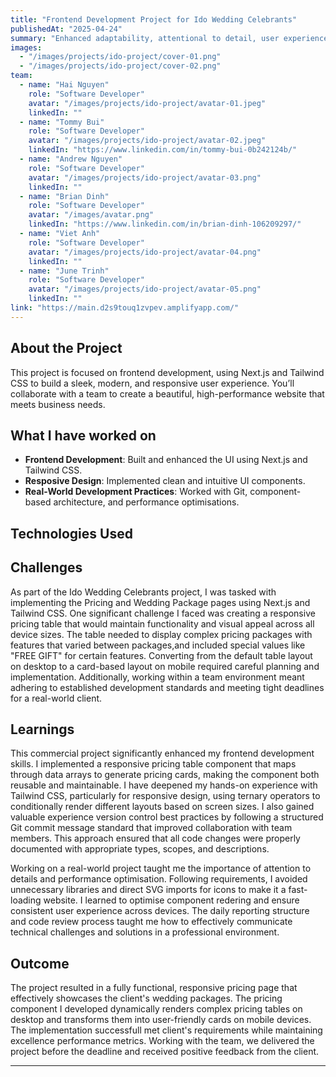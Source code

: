 ```yaml
---
title: "Frontend Development Project for Ido Wedding Celebrants"
publishedAt: "2025-04-24"
summary: "Enhanced adaptability, attentional to detail, user experience, and performance optimisation."
images:
  - "/images/projects/ido-project/cover-01.png"
  - "/images/projects/ido-project/cover-02.png"
team:
  - name: "Hai Nguyen"
    role: "Software Developer"
    avatar: "/images/projects/ido-project/avatar-01.jpeg"
    linkedIn: ""
  - name: "Tommy Bui"
    role: "Software Developer"
    avatar: "/images/projects/ido-project/avatar-02.jpeg"
    linkedIn: "https://www.linkedin.com/in/tommy-bui-0b242124b/"
  - name: "Andrew Nguyen"
    role: "Software Developer"
    avatar: "/images/projects/ido-project/avatar-03.png"
    linkedIn: ""
  - name: "Brian Dinh"
    role: "Software Developer"
    avatar: "/images/avatar.png"
    linkedIn: "https://www.linkedin.com/in/brian-dinh-106209297/"
  - name: "Viet Anh"
    role: "Software Developer"
    avatar: "/images/projects/ido-project/avatar-04.png"
    linkedIn: ""
  - name: "June Trinh"
    role: "Software Developer"
    avatar: "/images/projects/ido-project/avatar-05.png"
    linkedIn: ""
link: "https://main.d2s9touq1zvpev.amplifyapp.com/"
---
```


## About the Project

This project is focused on frontend development, using Next.js and Tailwind CSS to build a sleek, modern, and responsive user experience. You’ll collaborate with a team to create a beautiful, high-performance website that meets business needs.

## What I have worked on
- **Frontend Development**: Built and enhanced the UI using Next.js and Tailwind CSS.
- **Resposive Design**: Implemented clean and intuitive UI components.
- **Real-World Development Practices**: Worked with Git, component-based architecture, and performance optimisations.


## Technologies Used

<Table data={{
  headers: ["Category", "Tools & Libraries"],
  rows: [
    ["Frontend", "Next.js, Tailwind CSS"],
    ["Version Control", "Git + GitHub"],
    ["Deployment", "Vercel"],
    ["Project Management", "Trello, Group chat"]
  ]
}} />

## Challenges
As part of the Ido Wedding Celebrants project, I was tasked with implementing the Pricing and Wedding Package pages using Next.js and Tailwind CSS. One significant challenge I faced was creating a responsive pricing table that would maintain functionality and visual appeal across all device sizes. The table needed to display complex pricing packages with features that varied between packages,and included special values like "FREE GIFT" for certain features. Converting from the default table layout on desktop to a card-based layout on mobile required careful planning and implementation. Additionally, working within a team environment meant adhering to established development standards and meeting tight deadlines for a real-world client. 

## Learnings
This commercial project significantly enhanced my frontend development skills. I implemented a responsive pricing table component that maps through data arrays to generate pricing cards, making the component both reusable and maintainable. I have deepened my hands-on experience with Tailwind CSS, particularly for responsive design, using ternary operators to conditionally render different layouts based on screen sizes. I also gained valuable experience version control best practices by following a structured Git commit message standard that improved collaboration with team members. This approach ensured that all code changes were properly documented with appropriate types, scopes, and descriptions. 

Working on a real-world project taught me the importance of attention to details and performance optimisation. Following requirements, I avoided unnecessary libraries and direct SVG imports for icons to make it a fast-loading website. I learned to optimise component redering and ensure consistent user experience across devices. The daily reporting structure and code review process taught me how to effectively communicate technical challenges and solutions in a professional environment. 

## Outcome
The project resulted in a fully functional, responsive pricing page that effectively showcases the client's wedding packages. The pricing component I developed dynamically renders complex pricing tables on desktop and transforms them into user-friendly cards on mobile devices. The implementation successfull met client's requirements while maintaining excellence performance metrics. Working with the team, we delivered the project before the deadline and received positive feedback from the client. 

---

